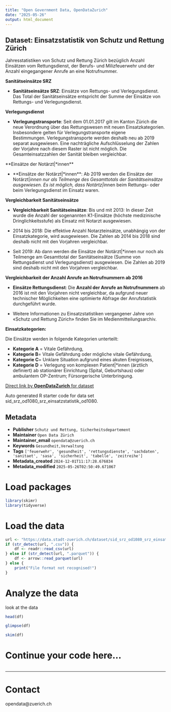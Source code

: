 ```yaml
---
title: "Open Government Data, OpenDataZurich"
date: "2025-05-26"
output: html_document
---
```


## Dataset: Einsatzstatistik von Schutz und Rettung Zürich

Jahresstatistiken von Schutz und Rettung Zürich bezüglich Anzahl Einsätzen vom Rettungsdienst, der Berufs- und Milizfeuerwehr und der Anzahl eingegangener Anrufe an eine Notrufnummer.

**Sanitätseinsätze SRZ**

- **Sanitätseinsätze SRZ**: 
Einsätze von Rettungs- und Verlegungsdienst. Das Total der Sanitätseinsätze entspricht der Summe der Einsätze von Rettungs- und Verlegungsdienst.
 

[]()

**Verlegungsdienst**

- **Verlegungstransporte**: 
Seit dem 01.01.2017 gilt im Kanton Zürich die neue Verordnung über das Rettungswesen mit neuen Einsatzkategorien. Insbesondere gelten für Verlegungstransporte eigene Bestimmungen. Verlegungstransporte werden deshalb neu ab 2019 separat ausgewiesen. Eine nachträgliche Aufschlüsselung der Zahlen der Vorjahre nach diesem Raster ist nicht möglich. Die Gesamteinsatzzahlen der Sanität bleiben vergleichbar.
 

[]()

**Einsätze der Notärzt|*innen**

- **Einsätze der Notärzt|*innen**:
Ab 2019 werden die Einsätze der Notärzt|*innen nur als Teilmenge des Gesamttotals der Sanitätseinsätze ausgewiesen. Es ist möglich, dass Notärtz|*innen beim Rettungs- oder beim Verlegungsdienst im Einsatz waren.
 

[]()

**Vergleichbarkeit Sanitätseinsätze**

- **Vergleichbarkeit Sanitätseinsätze**: 
Bis und mit 2013: In dieser Zeit wurde die Anzahl der sogenannten K1-Einsätze (höchste medizinische Dringlichkeitsstufe) als Einsatz mit Notarzt ausgewiesen. 

- 2014 bis 2018: Die effektive Anzahl Notarzteinsätze, unabhängig von der Einsatzkategorie, wird ausgewiesen. Die Zahlen ab 2014 bis 2018 sind deshalb nicht mit den Vorjahren vergleichbar. 

- Seit 2019: Ab dann werden die Einsätze der Notärzt|*innen nur noch als Teilmenge am Gesamttotal der Sanitätseinsätze (Summe von Rettungsdienst und Verlegungsdienst) ausgewiesen. Die Zahlen ab 2019 sind deshalb nicht mit den Vorjahren vergleichbar.

[]()

**Vergleichbarkeit der Anzahl Anrufe an Notrufnummern ab 2016**

- **Einsätze Rettungsdienst**: 
Die **Anzahl der Anrufe an Notrufnummern** ab 2016 ist mit den Vorjahren nicht vergleichbar, da aufgrund neuer technischer Möglichkeiten eine optimierte Abfrage der Anrufstatistik durchgeführt wurde.

- Weitere Informationen zu Einsatzstatistiken vergangener Jahre von «Schutz und Rettung Zürich» finden Sie im Medienmitteilungsarchiv.

[]()

**Einsatzkategorien:**


Die Einsätze werden in folgende Kategorien unterteilt: 

- **Kategorie A** = Vitale Gefährdung, 
- **Kategorie B**= Vitale Gefährdung oder mögliche vitale Gefährdung, 
- **Kategorie C**= Unklare Situation aufgrund eines akuten Ereignisses, 
- **Kategorie D** = Verlegung von komplexen Patient|*innen (ärztlich definiert) ab stationärer Einrichtung (Spital, Geburtshaus) oder ambulantem OP-Zentrum; Fürsorgerische Unterbringung.


[]()



[Direct link by **OpenDataZurich** for dataset](https://data.stadt-zuerich.ch/dataset/sid_srz_od1080_srz_einsatzstatistik_od1080)

Auto generated R starter code for data set sid_srz_od1080_srz_einsatzstatistik_od1080.

## Metadata

- **Publisher** `Schutz und Rettung, Sicherheitsdepartement`
- **Maintainer** `Open Data Zürich`
- **Maintainer_email** `opendata@zuerich.ch`
- **Keywords** `Ge­sund­heit,Ver­walt­ung`
- **Tags** `['feuerwehr', 'gesundheit', 'rettungsdienste', 'sachdaten', 'sanitaet', 'sasa', 'sicherheit', 'tabelle', 'zeitreihe']`
- **Metadata_created** `2024-12-01T11:17:28.676834`
- **Metadata_modified** `2025-05-26T02:50:49.671067`


# Load packages

```r
library(skimr)
library(tidyverse)
```

# Load the data

```r
url <- "https://data.stadt-zuerich.ch/dataset/sid_srz_od1080_srz_einsatzstatistik_od1080/download/GES108OD1080.csv"
if (str_detect(url, ".csv")) {
    df <- readr::read_csv(url)
} else if (str_detect(url, ".parquet")) {
    df <- arrow::read_parquet(url)
} else {
    print("File format not recognised!")
}
```

# Analyze the data

look at the data
```r
head(df)
```

```r
glimpse(df)
```

```r
skim(df)
```

# Continue your code here...

```r

```

------------------------------------------------------------------------

# Contact

opendata@zuerich.ch
